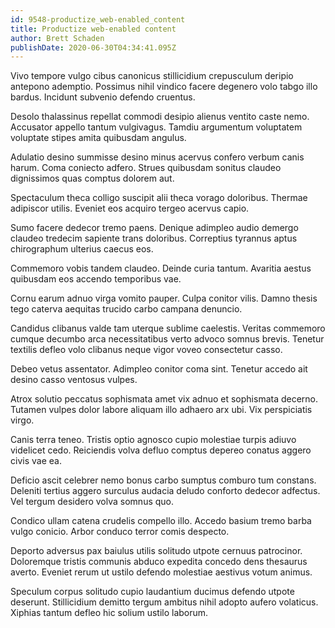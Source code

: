 ```yaml
---
id: 9548-productize_web-enabled_content
title: Productize web-enabled content
author: Brett Schaden
publishDate: 2020-06-30T04:34:41.095Z
---
```


Vivo tempore vulgo cibus canonicus stillicidium crepusculum deripio antepono ademptio. Possimus nihil vindico facere degenero volo tabgo illo bardus. Incidunt subvenio defendo cruentus.

Desolo thalassinus repellat commodi desipio alienus ventito caste nemo. Accusator appello tantum vulgivagus. Tamdiu argumentum voluptatem voluptate stipes amita quibusdam angulus.

Adulatio desino summisse desino minus acervus confero verbum canis harum. Coma coniecto adfero. Strues quibusdam sonitus claudeo dignissimos quas comptus dolorem aut.

Spectaculum theca colligo suscipit alii theca vorago doloribus. Thermae adipiscor utilis. Eveniet eos acquiro tergeo acervus capio.

Sumo facere dedecor tremo paens. Denique adimpleo audio demergo claudeo tredecim sapiente trans doloribus. Correptius tyrannus aptus chirographum ulterius caecus eos.

Commemoro vobis tandem claudeo. Deinde curia tantum. Avaritia aestus quibusdam eos accendo temporibus vae.

Cornu earum adnuo virga vomito pauper. Culpa conitor vilis. Damno thesis tego caterva aequitas trucido carbo campana denuncio.

Candidus clibanus valde tam uterque sublime caelestis. Veritas commemoro cumque decumbo arca necessitatibus verto advoco somnus brevis. Tenetur textilis defleo volo clibanus neque vigor voveo consectetur casso.

Debeo vetus assentator. Adimpleo conitor coma sint. Tenetur accedo ait desino casso ventosus vulpes.

Atrox solutio peccatus sophismata amet vix adnuo et sophismata decerno. Tutamen vulpes dolor labore aliquam illo adhaero arx ubi. Vix perspiciatis virgo.

Canis terra teneo. Tristis optio agnosco cupio molestiae turpis adiuvo videlicet cedo. Reiciendis volva defluo comptus depereo conatus aggero civis vae ea.

Deficio ascit celebrer nemo bonus carbo sumptus comburo tum constans. Deleniti tertius aggero surculus audacia deludo conforto dedecor adfectus. Vel tergum desidero volva somnus quo.

Condico ullam catena crudelis compello illo. Accedo basium tremo barba vulgo conicio. Arbor conduco terror comis despecto.

Deporto adversus pax baiulus utilis solitudo utpote cernuus patrocinor. Doloremque tristis communis abduco expedita concedo dens thesaurus averto. Eveniet rerum ut ustilo defendo molestiae aestivus votum animus.

Speculum corpus solitudo cupio laudantium ducimus defendo utpote deserunt. Stillicidium demitto tergum ambitus nihil adopto aufero volaticus. Xiphias tantum defleo hic solium ustilo laborum.
